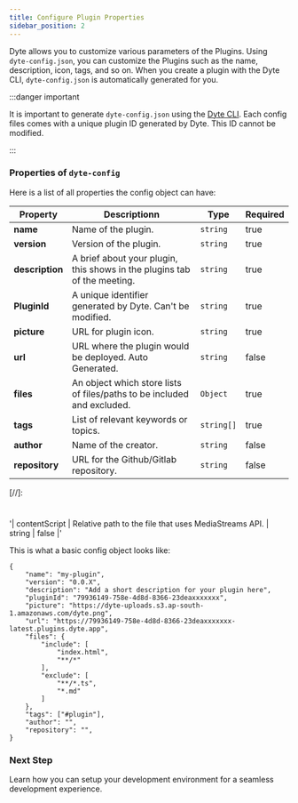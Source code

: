 ```yaml
---
title: Configure Plugin Properties
sidebar_position: 2
---
```


Dyte allows you to customize various parameters of the Plugins. Using
`dyte-config.json`, you can customize the Plugins such as the name, description,
icon, tags, and so on. When you create a plugin with the Dyte CLI,
`dyte-config.json` is automatically generated for you.

:::danger important

It is important to generate `dyte-config.json` using the
[Dyte CLI](https://github.com/). Each config files comes with a
unique plugin ID generated by Dyte. This ID cannot be modified.

:::

### Properties of `dyte-config`

Here is a list of all properties the config object can have:

| **Property**    | **Description**n                                                          | **Type**   | **Required** |
| --------------- | ------------------------------------------------------------------------ | ---------- | ------------ |
| **name**        | Name of the plugin.                                                      | `string`   | true         |
| **version**     | Version of the plugin.                                                   | `string`   | true         |
| **description** | A brief about your plugin, this shows in the plugins tab of the meeting. | `string`   | true         |
| **PluginId**    | A unique identifier generated by Dyte. Can't be modified.                | `string`   | true         |
| **picture**     | URL for plugin icon.                                                     | `string`   | true         |
| **url**         | URL where the plugin would be deployed. Auto Generated.                  | `string`   | false        |
| **files**       | An object which store lists of files/paths to be included and excluded.  | `Object`   | true         |
| **tags**        | List of relevant keywords or topics.                                     | `string[]` | true         |
| **author**      | Name of the creator.                                                     | `string`   | false        |
| **repository**  | URL for the Github/Gitlab repository.                                    | `string`   | false        |

[//]:
  #
  '| contentScript | Relative path to the file that uses MediaStreams API. | string | false |'

This is what a basic config object looks like:

```tsx
{
    "name": "my-plugin",
    "version": "0.0.X",
    "description": "Add a short description for your plugin here",
    "pluginId": "79936149-758e-4d8d-8366-23deaxxxxxxx",
    "picture": "https://dyte-uploads.s3.ap-south-1.amazonaws.com/dyte.png",
    "url": "https://79936149-758e-4d8d-8366-23deaxxxxxxx-latest.plugins.dyte.app",
    "files": {
        "include": [
            "index.html",
            "**/*"
        ],
        "exclude": [
            "**/*.ts",
            "*.md"
        ]
    },
    "tags": ["#plugin"],
    "author": "",
    "repository": "",
}
```

### Next Step

Learn how you can setup your development environment for a seamless development
experience.
